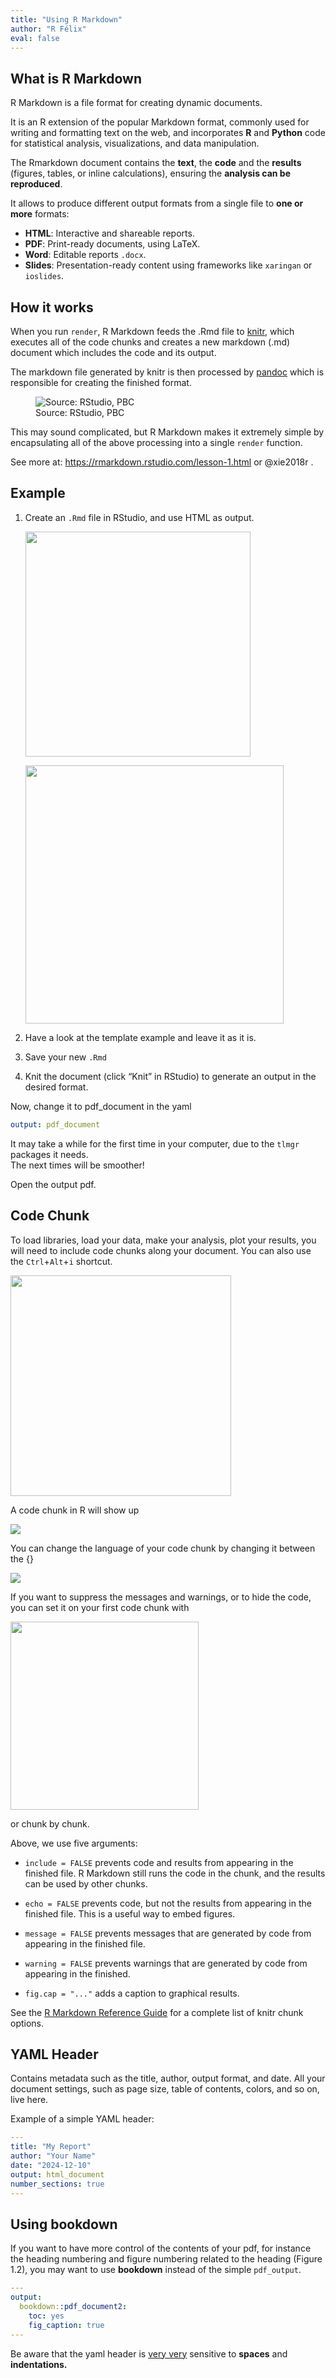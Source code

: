 ```yaml
---
title: "Using R Markdown"
author: "R Félix"
eval: false
---
```


## What is R Markdown

R Markdown is a file format for creating dynamic documents.

It is an R extension of the popular Markdown format, commonly used for writing and formatting text on the web, and incorporates **R** and **Python** code for statistical analysis, visualizations, and data manipulation.

The Rmarkdown document contains the **text**, the **code** and the **results** (figures, tables, or inline calculations), ensuring the **analysis can be reproduced**.

It allows to produce different output formats from a single file to **one or more** formats:

-   **HTML**: Interactive and shareable reports.
-   **PDF**: Print-ready documents, using LaTeX.
-   **Word**: Editable reports `.docx`.
-   **Slides**: Presentation-ready content using frameworks like `xaringan` or `ioslides`.

## How it works

When you run `render`, R Markdown feeds the .Rmd file to [knitr](http://yihui.name/knitr/), which executes all of the code chunks and creates a new markdown (.md) document which includes the code and its output.

The markdown file generated by knitr is then processed by [pandoc](http://pandoc.org/) which is responsible for creating the finished format.

![Source: RStudio, PBC](images/clipboard-3350666123.png)

This may sound complicated, but R Markdown makes it extremely simple by encapsulating all of the above processing into a single `render` function.

::: {.callout-tip appearance="simple"}
See more at: <https://rmarkdown.rstudio.com/lesson-1.html> or @xie2018r .
:::

## Example

1.  Create an `.Rmd` file in RStudio, and use HTML as output.

    ![](images/clipboard-1842640045.png){width="360"}

    ![](images/clipboard-2137208684.png){width="413"}

2.  Have a look at the template example and leave it as it is.

3.  Save your new `.Rmd`

4.  Knit the document (click "Knit" in RStudio) to generate an output in the desired format.

Now, change it to pdf_document in the yaml

``` yaml
output: pdf_document
```

::: {.callout-warning appearance="simple"}
It may take a while for the first time in your computer, due to the `tlmgr` packages it needs.\
The next times will be smoother!
:::

Open the output pdf.

## Code Chunk

To load libraries, load your data, make your analysis, plot your results, you will need to include code chunks along your document.
You can also use the `Ctrl`+`Alt`+`i` shortcut.

![](images/clipboard-3320452517.png){fig-align="center" width="353"}

A code chunk in R will show up

![](images/clipboard-1058954509.png)

You can change the language of your code chunk by changing it between the {}

![](images/clipboard-140854627.png)

If you want to suppress the messages and warnings, or to hide the code, you can set it on your first code chunk with

![](images/clipboard-2187866550.png){width="301"}

or chunk by chunk.

Above, we use five arguments:

-   `include = FALSE` prevents code and results from appearing in the finished file.
    R Markdown still runs the code in the chunk, and the results can be used by other chunks.

-   `echo = FALSE` prevents code, but not the results from appearing in the finished file.
    This is a useful way to embed figures.

-   `message = FALSE` prevents messages that are generated by code from appearing in the finished file.

-   `warning = FALSE` prevents warnings that are generated by code from appearing in the finished.

-   `fig.cap = "..."` adds a caption to graphical results.

See the [R Markdown Reference Guide](https://www.rstudio.com/wp-content/uploads/2015/03/rmarkdown-reference.pdf) for a complete list of knitr chunk options.

## YAML Header {#yaml}

Contains metadata such as the title, author, output format, and date.
All your document settings, such as page size, table of contents, colors, and so on, live here.

Example of a simple YAML header:

``` yaml
---
title: "My Report"
author: "Your Name"
date: "2024-12-10"
output: html_document
number_sections: true
---
```

## Using bookdown

If you want to have more control of the contents of your pdf, for instance the heading numbering and figure numbering related to the heading (Figure 1.2), you may want to use **bookdown** instead of the simple `pdf_output`.

``` yaml
---
output: 
  bookdown::pdf_document2:
    toc: yes
    fig_caption: true
---
```

::: {.callout-important appearance="simple"}
Be aware that the yaml header is [very very]{.underline} sensitive to **spaces** and **indentations.**
:::
